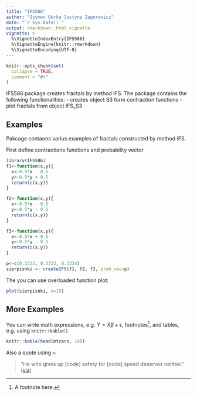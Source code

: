 ```yaml
---
title: "IFS586"
author: "Szymon Górka Justyna Zagórwoicz"
date: "`r Sys.Date()`"
output: rmarkdown::html_vignette
vignette: >
  %\VignetteIndexEntry{IFS586}
  %\VignetteEngine{knitr::rmarkdown}
  %\VignetteEncoding{UTF-8}
---
```


```r
knitr::opts_chunk$set(
  collapse = TRUE,
  comment = "#>"
)
```

IFS586 package creates fractals by method IFS. The package contains the following functionalities: 
- creates object S3 form contraction functions
- plot fractals from object IFS_S3

## Examples

Pakcage contaons varius examples of fractals constructed by method IFS. 
 
First define contractions functions and probability vector
```r
library(IFS586)
f1<-function(x,y){
  x<-0.5*x - 0.5
  y<-0.5*y + 0.5
  return(c(x,y))
}

f2<-function(x,y){
  x<-0.5*x - 0.5
  y<-0.5*y - 0.5
  return(c(x,y))
}

f3<-function(x,y){
  x<-0.5*x + 0.5
  y<-0.5*y - 0.5
  return(c(x,y))
}

p<-c(0.3333, 0.3333, 0.3334)
sierpisnki <- createIFS(f1, f2, f3, prob_vec=p)
```
The you can use overloaded function plot:
```r
plot(sierpisnki, n=15)

```



## More Examples

You can write math expressions, e.g. $Y = X\beta + \epsilon$, footnotes^[A footnote here.], and tables, e.g. using `knitr::kable()`.

```r
knitr::kable(head(mtcars, 10))
```

Also a quote using `>`:

> "He who gives up [code] safety for [code] speed deserves neither."
([via](https://twitter.com/hadleywickham/status/504368538874703872))

